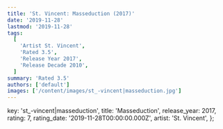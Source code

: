 ```yaml
---
title: 'St. Vincent: Masseduction (2017)'
date: '2019-11-28'
lastmod: '2019-11-28'
tags:
  [
    'Artist St. Vincent',
    'Rated 3.5',
    'Release Year 2017',
    'Release Decade 2010',
  ]
summary: 'Rated 3.5'
authors: ['default']
images: ['/content/images/st_-vincent|masseduction.jpg']
---
```


  key: 'st_-vincent|masseduction',
  title: 'Masseduction',
  release_year: 2017,
  rating: 7,
  rating_date: '2019-11-28T00:00:00.000Z',
  artist: 'St. Vincent',
};

<MusicRating data={data} />
